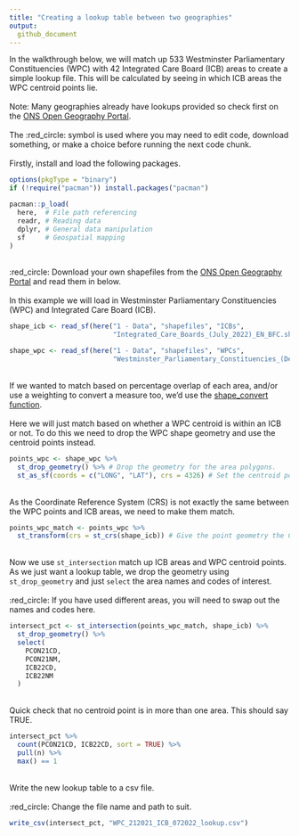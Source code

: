 ```yaml
---
title: "Creating a lookup table between two geographies"
output:
  github_document
---
```

In the walkthrough below, we will match up 533 Westminster Parliamentary Constituencies (WPC) with 42 Integrated Care Board (ICB) areas to create a simple lookup file. This will be calculated by seeing in which ICB areas the WPC centroid points lie.
\
\
Note: Many geographies already have lookups provided so check first on the [ONS Open Geography Portal](https://geoportal.statistics.gov.uk/).
\
\
The :red_circle: symbol is used where you may need to edit code, download something, or make a choice before running the next code chunk.
\
\
Firstly, install and load the following packages.
```r
options(pkgType = "binary")
if (!require("pacman")) install.packages("pacman")

pacman::p_load(
  here,  # File path referencing
  readr, # Reading data
  dplyr, # General data manipulation
  sf     # Geospatial mapping
)
```
\
:red_circle: Download your own shapefiles from the [ONS Open Geography Portal](https://geoportal.statistics.gov.uk/) and read them in below.
\
\
In this example we will load in Westminster Parliamentary Constituencies (WPC) and Integrated Care Board (ICB).
```r
shape_icb <- read_sf(here("1 - Data", "shapefiles", "ICBs", 
                          "Integrated_Care_Boards_(July_2022)_EN_BFC.shp"))

shape_wpc <- read_sf(here("1 - Data", "shapefiles", "WPCs", 
                          "Westminster_Parliamentary_Constituencies_(Dec_2021)_UK_BFC.shp"))
```
\
If we wanted to match based on percentage overlap of each area, and/or use a weighting to convert a measure too, we'd use the [shape_convert function](https://github.com/DataS-DHSC/geospatial-vis-templates/tree/master/2%20-%20Templates/extra_scripts/shape_convert.R).
\
\
Here we will just match based on whether a WPC centroid is within an ICB or not. To do this we need to drop the WPC shape geometry and use the centroid points instead.
```r
points_wpc <- shape_wpc %>% 
  st_drop_geometry() %>% # Drop the geometry for the area polygons.
  st_as_sf(coords = c("LONG", "LAT"), crs = 4326) # Set the centroid points as the geometry.
```
\
As the Coordinate Reference System (CRS) is not exactly the same between the WPC points and ICB areas, we need to make them match.
```r
points_wpc_match <- points_wpc %>% 
  st_transform(crs = st_crs(shape_icb)) # Give the point geometry the CRS of the ICB areas.
```
\
Now we use `st_intersection` match up ICB areas and WPC centroid points. As we just want a lookup table, we drop the geometry using `st_drop_geometry` and just `select` the area names and codes of interest.
\
\
:red_circle: If you have used different areas, you will need to swap out the names and codes here.
```r
intersect_pct <- st_intersection(points_wpc_match, shape_icb) %>% 
  st_drop_geometry() %>% 
  select(
    PCON21CD,
    PCON21NM,
    ICB22CD,
    ICB22NM
  )
```
\
Quick check that no centroid point is in more than one area. This should say TRUE.
```r
intersect_pct %>% 
  count(PCON21CD, ICB22CD, sort = TRUE) %>% 
  pull(n) %>% 
  max() == 1
```
\
Write the new lookup table to a csv file.
\
\
:red_circle: Change the file name and path to suit.
```r
write_csv(intersect_pct, "WPC_212021_ICB_072022_lookup.csv")
```
